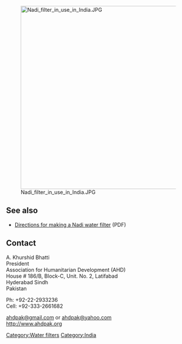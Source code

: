 [[Image:Nadi_filter_in_use_in_India.JPG|none|500px]]

== See also ==
*[[Media:Process for making a Nadi filter.pdf|Directions for making a Nadi water filter]] (PDF)

== Contact ==
A. Khurshid Bhatti<br>
President<br>
Association for Humanitarian Development (AHD)<br>
House # 186/B, Block-C, Unit. No. 2, Latifabad<br>
Hyderabad Sindh<br> 
Pakistan

Ph: +92-22-2933236<br>
Cell: +92-333-2661682

[mailto:ahdpak@gmail.com ahdpak@gmail.com] or [mailto:ahdpak@yahoo.com ahdpak@yahoo.com]<br>
http://www.ahdpak.org

[[Category:Water filters]]
[[Category:India]]